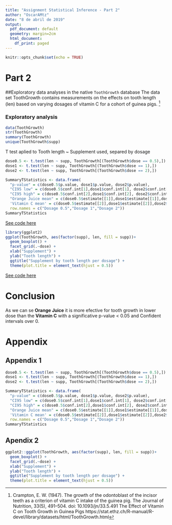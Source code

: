 ---
title: "Assignment Statistical Inference - Part 2"
author: "OscarAMtz"
date: "8 de abril de 2019"
output:
  pdf_document: default
  geometry: margin=2cm
  html_document:
    df_print: paged
---
```{r setup, include=FALSE}
knitr::opts_chunk$set(echo = TRUE)
```
# Part 2
##Exploratory data analyses in the native `ToothGrowth` database
The data set ToothGrowth contains measurements on the effects on tooth length (len) based on varying dosages of vitamin C for a cohort of guinea
pigs. [^1]

[^1]: Crampton, E. W. (1947). The growth of the odontoblast of the incisor teeth as a criterion of vitamin C intake of the guinea pig. The Journal of Nutrition, 33(5), 491–504. doi: 10.1093/jn/33.5.491 The Effect of Vitamin C on Tooth Growth in Guinea Pigs https://stat.ethz.ch/R-manual/R-devel/library/datasets/html/ToothGrowth.html

### Exploratory analysis
```{r}
data(ToothGrowth)
str(ToothGrowth)
summary(ToothGrowth)
unique(ToothGrowth$supp)
```

T test aplied to Tooth length ~ Supplement used, separed by dosage

```{r, echo = FALSE}
dose0.5 <- t.test(len ~ supp, ToothGrowth[(ToothGrowth$dose == 0.5),])
dose1 <- t.test(len ~ supp, ToothGrowth[(ToothGrowth$dose == 1),])
dose2 <- t.test(len ~ supp, ToothGrowth[(ToothGrowth$dose == 2),])

SummaryTStatistics <- data.frame(
  "p-value" = c(dose0.5$p.value, dose1$p.value, dose2$p.value),
  "CI95 low" = c(dose0.5$conf.int[1],dose1$conf.int[1], dose2$conf.int[1]),
  "CI95 high" = c(dose0.5$conf.int[2],dose1$conf.int[2], dose2$conf.int[2]),
  "Orange Juice mean" = c(dose0.5$estimate[[1]],dose1$estimate[[1]],dose2$estimate[[1]]),
  'Vitamin C mean' = c(dose0.5$estimate[[2]],dose1$estimate[[2]],dose2$estimate[[2]]),
  row.names = c("Dosage 0.5","Dosage 1","Dosage 2"))
SummaryTStatistics
```
[See code here](#appendix-1)


```{r, echo = FALSE, fig.width = 7, fig.asp = .62, fig.align = 'center'}
library(ggplot2)
ggplot(ToothGrowth, aes(factor(supp), len, fill = supp))+
  geom_boxplot() +
  facet_grid(.~dose) +
  xlab("Supplement") +
  ylab("Tooth length") +
  ggtitle("Supplement by tooth length per dosage") +
  theme(plot.title = element_text(hjust = 0.5)) 
```
[See code here](#appendix-2)

# Conclusion

As we can se **Orange Juice** it is more efective for tooth growth in lower dose than the **Vitamin C** with a significative p-value < 0.05 and Confident intervals over 0.

# Appendix

## Appendix 1
```{r, eval = FALSE}
dose0.5 <- t.test(len ~ supp, ToothGrowth[(ToothGrowth$dose == 0.5),])
dose1 <- t.test(len ~ supp, ToothGrowth[(ToothGrowth$dose == 1),])
dose2 <- t.test(len ~ supp, ToothGrowth[(ToothGrowth$dose == 2),])

SummaryTStatistics <- data.frame(
  "p-value" = c(dose0.5$p.value, dose1$p.value, dose2$p.value),
  "CI95 low" = c(dose0.5$conf.int[1],dose1$conf.int[1], dose2$conf.int[1]),
  "CI95 high" = c(dose0.5$conf.int[2],dose1$conf.int[2], dose2$conf.int[2]),
  "Orange Juice mean" = c(dose0.5$estimate[[1]],dose1$estimate[[1]],dose2$estimate[[1]]),
  'Vitamin C mean' = c(dose0.5$estimate[[2]],dose1$estimate[[2]],dose2$estimate[[2]]),
  row.names = c("Dosage 0.5","Dosage 1","Dosage 2"))
SummaryTStatistics
```

## Apendix 2
```{r, eval = FALSE, fig.width = 7, fig.asp = .62, fig.align = 'center'}
ggplot2::ggplot(ToothGrowth, aes(factor(supp), len, fill = supp))+
  geom_boxplot() +
  facet_grid(.~dose) +
  xlab("Supplement") +
  ylab("Tooth length") +
  ggtitle("Supplement by tooth length per dosage") +
  theme(plot.title = element_text(hjust = 0.5)) 
```
